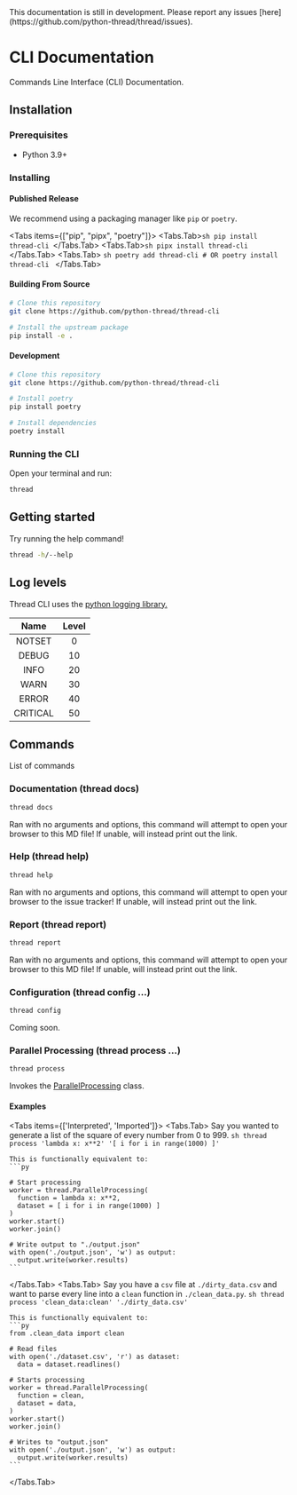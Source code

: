 
<Callout type="warning">
  This documentation is still in development. Please report any issues
  [here](https://github.com/python-thread/thread/issues).
</Callout>

# CLI Documentation

Commands Line Interface (CLI) Documentation.

## Installation

<Steps>

### Prerequisites

- Python 3.9+

### Installing

#### Published Release

We recommend using a packaging manager like `pip` or `poetry`.

<Tabs items={["pip", "pipx", "poetry"]}>
  <Tabs.Tab>```sh pip install thread-cli ```</Tabs.Tab>
  <Tabs.Tab>```sh pipx install thread-cli ```</Tabs.Tab>
  <Tabs.Tab>
    ```sh poetry add thread-cli # OR poetry install thread-cli ```
  </Tabs.Tab>
</Tabs>

#### Building From Source

```sh
# Clone this repository
git clone https://github.com/python-thread/thread-cli

# Install the upstream package
pip install -e .
```

#### Development

```sh
# Clone this repository
git clone https://github.com/python-thread/thread-cli

# Install poetry
pip install poetry

# Install dependencies
poetry install
```

### Running the CLI

Open your terminal and run:

```sh
thread
```

</Steps>

## Getting started

Try running the help command!

```sh
thread -h/--help
```

## Log levels

Thread CLI uses the [python logging library.](https://docs.python.org/3/library/logging.html)

|   Name   | Level |
| :------: | :---: |
|  NOTSET  |   0   |
|  DEBUG   |  10   |
|   INFO   |  20   |
|   WARN   |  30   |
|  ERROR   |  40   |
| CRITICAL |  50   |

## Commands

List of commands

### Documentation (thread docs)

```sh
thread docs
```

Ran with no arguments and options, this command will attempt to open your browser to this MD file!
If unable, will instead print out the link.

### Help (thread help)

```sh
thread help
```

Ran with no arguments and options, this command will attempt to open your browser to the issue tracker!
If unable, will instead print out the link.

### Report (thread report)

```sh
thread report
```

Ran with no arguments and options, this command will attempt to open your browser to this MD file!
If unable, will instead print out the link.

### Configuration (thread config ...)

```sh
thread config
```

Coming soon.

### Parallel Processing (thread process ...)

```sh
thread process
```

Invokes the [ParallelProcessing](/docs/parallel-processing#importing-the-class) class.

#### Examples

<Tabs items={['Interpreted', 'Imported']}>
  <Tabs.Tab>
    Say you wanted to generate a list of the square of every number from 0 to 999.
    ```sh
    thread process 'lambda x: x**2' '[ i for i in range(1000) ]'
    ```

    This is functionally equivalent to:
    ```py

    # Start processing
    worker = thread.ParallelProcessing(
      function = lambda x: x**2,
      dataset = [ i for i in range(1000) ]
    )
    worker.start()
    worker.join()

    # Write output to "./output.json"
    with open('./output.json', 'w') as output:
      output.write(worker.results)
    ```

  </Tabs.Tab>
  <Tabs.Tab>
    Say you have a `csv` file at `./dirty_data.csv` and want to parse every line into a `clean` function in `./clean_data.py`.
    ```sh
    thread process 'clean_data:clean' './dirty_data.csv'
    ```

    This is functionally equivalent to:
    ```py
    from .clean_data import clean

    # Read files
    with open('./dataset.csv', 'r') as dataset:
      data = dataset.readlines()

    # Starts processing
    worker = thread.ParallelProcessing(
      function = clean,
      dataset = data,
    )
    worker.start()
    worker.join()

    # Writes to "output.json"
    with open('./output.json', 'w') as output:
      output.write(worker.results)
    ```

  </Tabs.Tab>
</Tabs>
